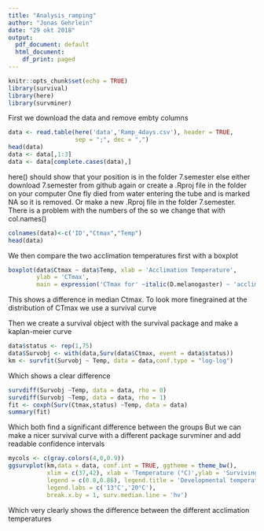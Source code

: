 ```yaml
---
title: "Analysis_ramping"
author: "Jonas Gehrlein"
date: "29 okt 2018"
output:
  pdf_document: default
  html_document:
    df_print: paged
---
```


```r
knitr::opts_chunk$set(echo = TRUE)
library(survival) 
library(here)
library(survminer)
```

First we download the data and remove embty columns
```r
data <- read.table(here('data','Ramp_4days.csv'), header = TRUE, 
                   sep = ";", dec = ",")
head(data)
data <- data[,1:3]
data <- data[complete.cases(data),]
```

here() should show that your position is in the folder 7.semester else either download
7.semester from github again or create a .Rproj file in the folder on your computer
One fly died from water entering the tube and is marked NA so it is removed.
Or make a new .Rproj file in the folder 7.semester. There is a problem with the numbers of the  so we change that with col.names()
```r
colnames(data)<-c('ID',"Ctmax","Temp")
head(data)
```
We then compare the two acclimation temperatures first with a boxplot
```r
boxplot(data$Ctmax ~ data$Temp, xlab = 'Acclimation Temperature',
        ylab = 'CTmax', 
        main = expression('CTmax for' ~italic(D.melanogaster) ~ 'acclimated to 13 or 20 degrees' ))
```
 This shows a difference in median Ctmax. To look more finegrained at
 the distribution of CTmax we use a survival curve
 

Then we create a survival object with the survival package and make a kaplan-meier curve
```r
data$status <- rep(1,75)
data$Survobj <- with(data,Surv(data$Ctmax, event = data$status))
km <- survfit(Survobj ~ Temp, data = data,conf.type = "log-log")
```
Which shows a clear difference

```r
survdiff(Survobj ~Temp, data = data, rho = 0) 
survdiff(Survobj ~Temp, data = data, rho = 1) 
fit <- coxph(Surv(Ctmax,status) ~Temp, data = data)
summary(fit)
```

Which both find a significant difference between the groups 
But we can make a nicer survival curve with a different package survminer 
and add readable confidence intervals

```r
mycols <- c(gray.colors(4,0,0.9))
ggsurvplot(km,data = data, conf.int = TRUE, ggtheme = theme_bw(),
           xlim = c(37,42), xlab = 'Temperature (°C)',ylab = 'Surviving fraction',title = expression('                                Survival of' ~ italic(D.) ~ italic(melanogaster)),palette = mycols,
           legend = c(0.8,0.86), legend.title = 'Developmental temperature',
           legend.labs = c('13°C','20°C'),
           break.x.by = 1, surv.median.line = 'hv')
```

Which very clearly shows the difference between the different acclimation temperatures
